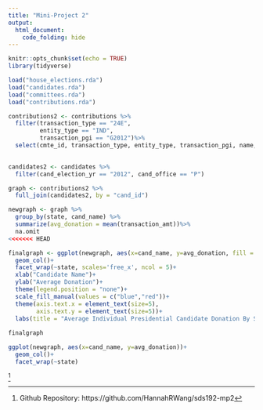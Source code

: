 ```yaml
---
title: "Mini-Project 2"
output:
  html_document:
    code_folding: hide
---
```


```r
knitr::opts_chunk$set(echo = TRUE)
library(tidyverse)
```

```r
load("house_elections.rda")
load("candidates.rda")
load("committees.rda")
load("contributions.rda")
```

```r
contributions2 <- contributions %>%
  filter(transaction_type == "24E", 
         entity_type == "IND", 
         transaction_pgi == "G2012")%>%
  select(cmte_id, transaction_type, entity_type, transaction_pgi, name, state, transaction_amt, cand_id, file_num)
  
```

```r
candidates2 <- candidates %>%
  filter(cand_election_yr == "2012", cand_office == "P")
```

```r
graph <- contributions2 %>%
  full_join(candidates2, by = "cand_id")
```

```r
newgraph <- graph %>%
  group_by(state, cand_name) %>%
  summarize(avg_donation = mean(transaction_amt))%>%
  na.omit
<<<<<<< HEAD
```

```r
finalgraph <- ggplot(newgraph, aes(x=cand_name, y=avg_donation, fill = cand_name))+
  geom_col()+
  facet_wrap(~state, scales='free_x', ncol = 5)+
  xlab("Candidate Name")+
  ylab("Average Donation")+
  theme(legend.position = "none")+
  scale_fill_manual(values = c("blue","red"))+
  theme(axis.text.x = element_text(size=5),
        axis.text.y = element_text(size=5))+
  labs(title = "Average Individual Presidential Candidate Donation By State")
  
finalgraph
```

```r
ggplot(newgraph, aes(x=cand_name, y=avg_donation))+
  geom_col()+
  facet_wrap(~state)
```


^[Github Repository: https://github.com/HannahRWang/sds192-mp2]
